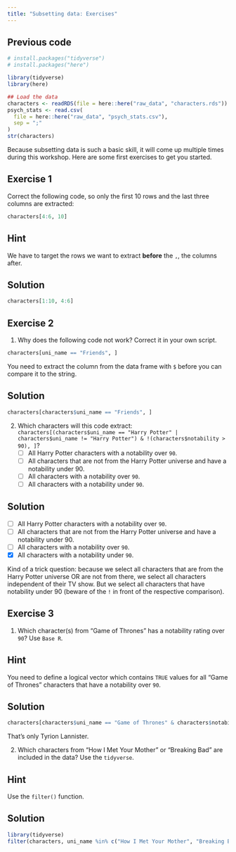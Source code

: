 ```yaml
---
title: "Subsetting data: Exercises"
---
```


::: {.callout-caution icon="false" collapse="true"}
## Previous code

```r
# install.packages("tidyverse")
# install.packages("here")

library(tidyverse)
library(here)

## Load the data
characters <- readRDS(file = here::here("raw_data", "characters.rds"))
psych_stats <- read.csv(
  file = here::here("raw_data", "psych_stats.csv"),
  sep = ";"
)
str(characters)
```
:::

Because subsetting data is such a basic skill, it will come up multiple times during this workshop. Here are some first exercises to get you started.

## Exercise 1

Correct the following code, so only the first 10 rows and the last three columns are extracted:

```r
characters[4:6, 10]
```

::: {.callout-tip collapse="true"}
## Hint

We have to target the rows we want to extract **before** the `,`, the columns after.
:::

::: {.callout-caution collapse="true" icon="false"}
## Solution

```r
characters[1:10, 4:6]
```
:::

## Exercise 2

1.  Why does the following code not work? Correct it in your own script.

```r
characters[uni_name == "Friends", ]
```

::: {.callout-tip collapse="true"}
You need to extract the column from the data frame with `$` before you can compare it to the string.
:::

::: {.callout-caution collapse="true"}
## Solution
```r
characters[characters$uni_name == "Friends", ]

```
:::

2.  Which characters will this code extract: `characters[(characters$uni_name == "Harry Potter" | characters$uni_name != "Harry Potter") & !(characters$notability > 90), ]`?
    -   [ ] All Harry Potter characters with a notability over `90`.
    -   [ ] All characters that are not from the Harry Potter universe and have a notability under 90.
    -   [ ] All characters with a notability over `90`.
    -   [ ] All characters with a notability under `90`.

::: {.callout-caution collapse="true"}
## Solution

-   [ ] All Harry Potter characters with a notability over `90`.
-   [ ] All characters that are not from the Harry Potter universe and have a notability under 90.
-   [ ] All characters with a notability over `90`.
-   [x] All characters with a notability under `90`.

Kind of a trick question: because we select all characters that are from the Harry Potter universe OR are not from there, we select all characters independent of their TV show. But we select all characters that have notability under 90 (beware of the `!` in front of the respective comparison).
:::

## Exercise 3

1.  Which character(s) from "Game of Thrones" has a notability rating over `90`? Use `Base R`.

::: {.callout-tip collapse="true"}
## Hint

You need to define a logical vector which contains `TRUE` values for all "Game of Thrones" characters that have a notability over `90`.
:::

::: {.callout-caution collapse="true"}
## Solution

```r
characters[characters$uni_name == "Game of Thrones" & characters$notability > 90, ]
```
That's only Tyrion Lannister.

:::


2.  Which characters from "How I Met Your Mother" or "Breaking Bad" are included in the data? Use the `tidyverse`.

::: {.callout-tip collapse="true"}
## Hint

Use the `filter()` function.
:::

::: {.callout-caution collapse="true"}
## Solution

```r
library(tidyverse)
filter(characters, uni_name %in% c("How I Met Your Mother", "Breaking Bad"))
```
:::
